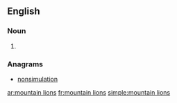 ==English==

===Noun===
{{head|en|plural|head=[[mountain]] [[lion]]s}}

# {{plural of|mountain lion|lang=en|nocat=1}}

===Anagrams===
* [[nonsimulation#English|nonsimulation]]

[[ar:mountain lions]]
[[fr:mountain lions]]
[[simple:mountain lions]]
